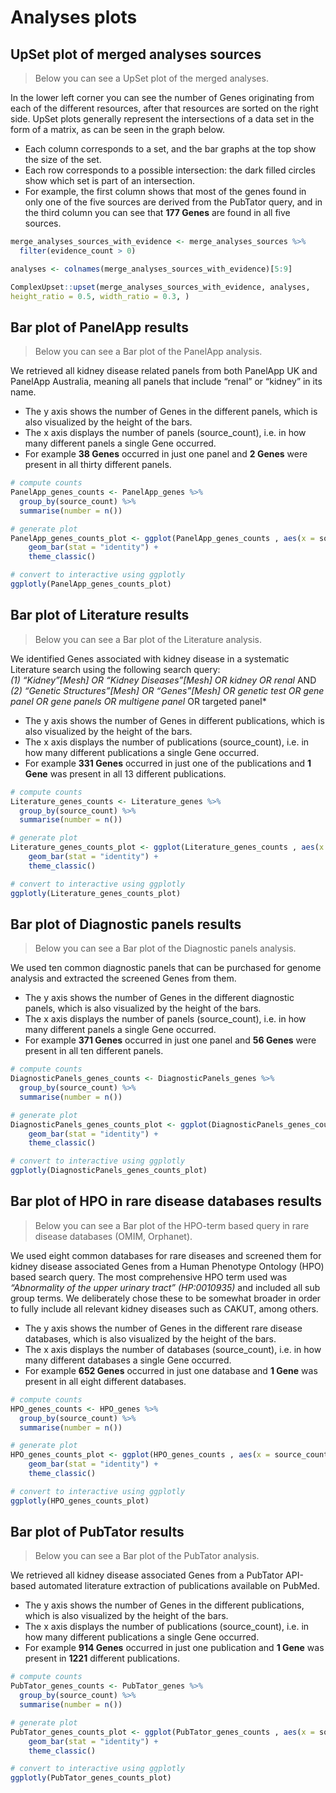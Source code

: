 # Analyses plots {#analyses-plots}

## UpSet plot of merged analyses sources

> Below you can see a UpSet plot of the merged analyses.  

In the lower left corner you can see the number of Genes originating from each of the different resources, after that resources are sorted on the right side.
UpSet plots generally represent the intersections of a data set in the form of a matrix, as can be seen in the graph below.  

- Each column corresponds to a set, and the bar graphs at the top show the size of the set.  
- Each row corresponds to a possible intersection: the dark filled circles show which set is part of an intersection.  
- For example, the first column shows that most of the genes found in only one of the five sources are derived from the PubTator query, and in the third column you can see that **177 Genes** are found in all five sources.  

```r
merge_analyses_sources_with_evidence <- merge_analyses_sources %>%
  filter(evidence_count > 0)

analyses <- colnames(merge_analyses_sources_with_evidence)[5:9]

ComplexUpset::upset(merge_analyses_sources_with_evidence, analyses,
height_ratio = 0.5, width_ratio = 0.3, )
```


## Bar plot of PanelApp results

> Below you can see a Bar plot of the PanelApp analysis.  

We retrieved all kidney disease related panels from both PanelApp UK and PanelApp Australia, meaning all panels that include "renal" or "kidney" in its name.  

- The y axis shows the number of Genes in the different panels, which is also visualized by the height of the bars.  
- The x axis displays the number of panels (source_count), i.e. in how many different panels a single Gene occurred.  
- For example **38 Genes** occurred in just one panel and **2 Genes** were present in all thirty different panels.  

```r
# compute counts
PanelApp_genes_counts <- PanelApp_genes %>%
  group_by(source_count) %>%
  summarise(number = n())

# generate plot
PanelApp_genes_counts_plot <- ggplot(PanelApp_genes_counts , aes(x = source_count, y = number)) + 
    geom_bar(stat = "identity") +
    theme_classic()

# convert to interactive using ggplotly
ggplotly(PanelApp_genes_counts_plot)
```


## Bar plot of Literature results

> Below you can see a Bar plot of the Literature analysis.  

We identified Genes associated with kidney disease in a systematic Literature search using the following search query:  
      *(1)	"Kidney"[Mesh] OR "Kidney Diseases"[Mesh] OR kidney OR renal* AND  
      *(2)	"Genetic Structures"[Mesh] OR "Genes"[Mesh] OR genetic test OR gene panel OR gene panels OR multigene panel* OR targeted panel*  

- The y axis shows the number of Genes in different publications, which is also visualized by the height of the bars.  
- The x axis displays the number of publications (source_count), i.e. in how many different publications a single Gene occurred.  
- For example **331 Genes** occurred in just one of the publications and **1 Gene** was present in all 13 different publications.  

```r
# compute counts
Literature_genes_counts <- Literature_genes %>%
  group_by(source_count) %>%
  summarise(number = n())

# generate plot
Literature_genes_counts_plot <- ggplot(Literature_genes_counts , aes(x = source_count, y = number)) + 
    geom_bar(stat = "identity") +
    theme_classic()

# convert to interactive using ggplotly
ggplotly(Literature_genes_counts_plot)
```


## Bar plot of Diagnostic panels results

> Below you can see a Bar plot of the Diagnostic panels analysis.  

We used ten common diagnostic panels that can be purchased for genome analysis and extracted the screened Genes from them.  

- The y axis shows the number of Genes in the different diagnostic panels, which is also visualized by the height of the bars.  
- The x axis displays the number of panels (source_count), i.e. in how many different panels a single Gene occurred.  
- For example **371 Genes** occurred in just one panel and **56 Genes** were present in all ten different panels.  

```r
# compute counts
DiagnosticPanels_genes_counts <- DiagnosticPanels_genes %>%
  group_by(source_count) %>%
  summarise(number = n())

# generate plot
DiagnosticPanels_genes_counts_plot <- ggplot(DiagnosticPanels_genes_counts , aes(x = source_count, y = number)) + 
    geom_bar(stat = "identity") +
    theme_classic()

# convert to interactive using ggplotly
ggplotly(DiagnosticPanels_genes_counts_plot)
```


## Bar plot of HPO in rare disease databases results

> Below you can see a Bar plot of the HPO-term based query in rare disease databases (OMIM, Orphanet).  

We used eight common databases for rare diseases and screened them for kidney disease associated Genes from a Human Phenotype Ontology (HPO) based search query.
The most comprehensive HPO term used was *"Abnormality of the upper urinary tract" (HP:0010935)* and included all sub group terms.
We deliberately chose these to be somewhat broader in order to fully include all relevant kidney diseases such as CAKUT, among others.  

- The y axis shows the number of Genes in the different rare disease databases, which is also visualized by the height of the bars.  
- The x axis displays the number of databases (source_count), i.e. in how many different databases a single Gene occurred.  
- For example **652 Genes** occurred in just one database and **1 Gene** was present in all eight different databases.  

```r
# compute counts
HPO_genes_counts <- HPO_genes %>%
  group_by(source_count) %>%
  summarise(number = n())

# generate plot
HPO_genes_counts_plot <- ggplot(HPO_genes_counts , aes(x = source_count, y = number)) + 
    geom_bar(stat = "identity") +
    theme_classic()

# convert to interactive using ggplotly
ggplotly(HPO_genes_counts_plot)
```


## Bar plot of PubTator results

> Below you can see a Bar plot of the PubTator analysis.  

We retrieved all kidney disease associated Genes from a PubTator API-based automated literature extraction of publications available on PubMed.  

- The y axis shows the number of Genes in the different publications, which is also visualized by the height of the bars.  
- The x axis displays the number of publications (source_count), i.e. in how many different publications a single Gene occurred.  
- For example **914 Genes** occurred in just one publication and **1 Gene** was present in **1221** different publications.  

```r
# compute counts
PubTator_genes_counts <- PubTator_genes %>%
  group_by(source_count) %>%
  summarise(number = n())

# generate plot
PubTator_genes_counts_plot <- ggplot(PubTator_genes_counts , aes(x = source_count, y = number)) + 
    geom_bar(stat = "identity") +
    theme_classic()

# convert to interactive using ggplotly
ggplotly(PubTator_genes_counts_plot)
```